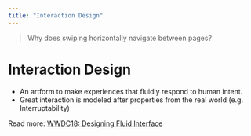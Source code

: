 ```yaml
---
title: "Interaction Design"
---
```




> Why does swiping horizontally navigate between pages?

<Metaphors />

# Interaction Design

- An artform to make experiences that fluidly respond to human intent.
- Great interaction is modeled after properties from the real world (e.g. Interruptability)

<Footnotes className='text-left'>Read more: <a href="https://developer.apple.com/videos/play/wwdc2018/803" target='_blank'>WWDC18: Designing Fluid Interface</a></Footnotes>
